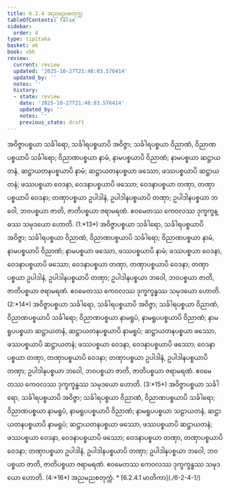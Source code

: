 ```yaml
---
title: 6.2.4 အညမညစတုက္က
tableOfContents: false
sidebar:
  order: 4
type: tipitaka
basket: ab
book: vbh
review:
  current: review
  updated: '2025-10-27T21:48:03.576414'
  updated_by: ''
  notes: ''
  history:
  - state: review
    date: '2025-10-27T21:48:03.576414'
    updated_by: ''
    notes: ''
    previous_state: draft
---
```



<ReviewStatus review={frontmatter.review} showDetails={true} />

<HypothesisAnnotation frontmatter={frontmatter} />

<DynamicBreadcrumb />

<Division number="246" book="vbh" e="ch" v="30" p="148">

<Paragraph number="982" book="vbh">
အဝိဇ္ဇာပစ္စယာ သင်္ခါရော, သင်္ခါရပစ္စယာပိ အဝိဇ္ဇာ; သင်္ခါရပစ္စယာ ဝိညာဏံ, ဝိညာဏပစ္စယာပိ သင်္ခါရော; ဝိညာဏပစ္စယာ နာမံ, နာမပစ္စယာပိ ဝိညာဏံ; နာမပစ္စယာ ဆဋ္ဌာယတနံ, ဆဋ္ဌာယတနပစ္စယာပိ နာမံ; ဆဋ္ဌာယတနပစ္စယာ ဖဿော, ဖဿပစ္စယာပိ ဆဋ္ဌာယတနံ; ဖဿပစ္စယာ ဝေဒနာ, ဝေဒနာပစ္စယာပိ ဖဿော; ဝေဒနာပစ္စယာ တဏှာ, တဏှာပစ္စယာပိ ဝေဒနာ; တဏှာပစ္စယာ ဥပါဒါနံ, ဥပါဒါနပစ္စယာပိ တဏှာ; ဥပါဒါနပစ္စယာ ဘဝေါ, ဘဝပစ္စယာ ဇာတိ, ဇာတိပစ္စယာ ဇရာမရဏံ. ဧဝမေတဿ ကေဝလဿ ဒုက္ခက္ခန္ဓဿ သမုဒယော ဟောတိ. (1:*13*)



</Paragraph>

<Paragraph number="983" book="vbh">
အဝိဇ္ဇာပစ္စယာ သင်္ခါရော, သင်္ခါရပစ္စယာပိ အဝိဇ္ဇာ; သင်္ခါရပစ္စယာ ဝိညာဏံ, ဝိညာဏပစ္စယာပိ သင်္ခါရော; ဝိညာဏပစ္စယာ နာမံ, နာမပစ္စယာပိ ဝိညာဏံ; နာမပစ္စယာ ဖဿော, ဖဿပစ္စယာပိ နာမံ; ဖဿပစ္စယာ ဝေဒနာ, ဝေဒနာပစ္စယာပိ ဖဿော; ဝေဒနာပစ္စယာ တဏှာ, တဏှာပစ္စယာပိ ဝေဒနာ; တဏှာပစ္စယာ ဥပါဒါနံ, ဥပါဒါနပစ္စယာပိ တဏှာ; ဥပါဒါနပစ္စယာ ဘဝေါ, ဘဝပစ္စယာ ဇာတိ, ဇာတိပစ္စယာ ဇရာမရဏံ. ဧဝမေတဿ ကေဝလဿ ဒုက္ခက္ခန္ဓဿ သမုဒယော ဟောတိ. (2:*14*)



</Paragraph>

<Paragraph number="984" book="vbh">
အဝိဇ္ဇာပစ္စယာ သင်္ခါရော, သင်္ခါရပစ္စယာပိ အဝိဇ္ဇာ; သင်္ခါရပစ္စယာ ဝိညာဏံ, ဝိညာဏပစ္စယာပိ သင်္ခါရော; ဝိညာဏပစ္စယာ နာမရူပံ, နာမရူပပစ္စယာပိ ဝိညာဏံ; နာမရူပပစ္စယာ ဆဋ္ဌာယတနံ, ဆဋ္ဌာယတနပစ္စယာပိ နာမရူပံ; ဆဋ္ဌာယတနပစ္စယာ ဖဿော, ဖဿပစ္စယာပိ ဆဋ္ဌာယတနံ; ဖဿပစ္စယာ ဝေဒနာ, ဝေဒနာပစ္စယာပိ ဖဿော; ဝေဒနာပစ္စယာ တဏှာ, တဏှာပစ္စယာပိ ဝေဒနာ; တဏှာပစ္စယာ ဥပါဒါနံ, ဥပါဒါနပစ္စယာပိ တဏှာ; ဥပါဒါနပစ္စယာ ဘဝေါ, ဘဝပစ္စယာ ဇာတိ, ဇာတိပစ္စယာ ဇရာမရဏံ. ဧဝမေတဿ ကေဝလဿ ဒုက္ခက္ခန္ဓဿ သမုဒယော ဟောတိ. (3:*15*)



</Paragraph>

<Paragraph number="985" book="vbh">
အဝိဇ္ဇာပစ္စယာ သင်္ခါရော, သင်္ခါရပစ္စယာပိ အဝိဇ္ဇာ; သင်္ခါရပစ္စယာ ဝိညာဏံ, ဝိညာဏပစ္စယာပိ သင်္ခါရော; ဝိညာဏပစ္စယာ နာမရူပံ, နာမရူပပစ္စယာပိ ဝိညာဏံ; နာမရူပပစ္စယာ သဠာယတနံ, ဆဋ္ဌာယတနပစ္စယာပိ နာမရူပံ; ဆဋ္ဌာယတနပစ္စယာ ဖဿော, ဖဿပစ္စယာပိ ဆဋ္ဌာယတနံ; ဖဿပစ္စယာ ဝေဒနာ, ဝေဒနာပစ္စယာပိ ဖဿော; ဝေဒနာပစ္စယာ တဏှာ, တဏှာပစ္စယာပိ ဝေဒနာ; တဏှာပစ္စယာ ဥပါဒါနံ, ဥပါဒါနပစ္စယာပိ တဏှာ; ဥပါဒါနပစ္စယာ ဘဝေါ, ဘဝပစ္စယာ ဇာတိ, ဇာတိပစ္စယာ ဇရာမရဏံ. ဧဝမေတဿ ကေဝလဿ ဒုက္ခက္ခန္ဓဿ သမုဒယော ဟောတိ. (4:*16*)




</Paragraph>
</Division>

<Paragraph number="986" type="center" book="vbh">
အညမညစတုက္ကံ.



</Paragraph>

<TableOfContents book="vbh" section="6.2.4">
* [6.2.4.1 မာတိကာ](./6-2-4-1/)
</TableOfContents>